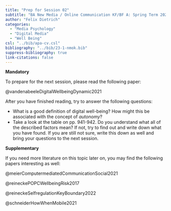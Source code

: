 ```yaml
---
title: "Prep for Session 02"
subtitle: "BA New Media / Online Communication KF/BF A: Spring Term 2023"
author: "Felix Dietrich"
categories:
  - "Media Psychology"
  - "Digital Media"
  - "Well Being"
csl: "../bib/apa-cv.csl"
bibliography: "../bib/23-1-nmok.bib"
suppress-bibliography: true
link-citations: false
---
```


**Mandatory**

To prepare for the next session, please read the following paper:

@vandenabeeleDigitalWellbeingDynamic2021

After you have finished reading, try to answer the following questions:

- What is a good definition of digital well-being? How might this be associated
with the concept of *autonomy*?
- Take a look at the table on pp. 941-942. Do you understand what all of the
described factors mean? If not, try to find out and write down what you have
found. If you are still not sure, write this down as well and bring your
questions to the next session. 

**Supplementary**

If you need more literature on this topic later on, you may find the following
papers interesting as well:

@meierComputermediatedCommunicationSocial2021

@reineckePOPCWellbeingRisk2017

@reineckeSelfregulationKeyBoundary2022

@schneiderHowWhenMobile2021

